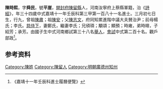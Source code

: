 {{明清人物信息框
| 姓名 = 陳時熙
| 原名 =
| 圖片名稱= 
| 圖片大小 =
| 圖片說明 = 
| 最高職務 =
| 國家 = 大明 
| 爵位 =
| 籍貫 = [[開封府|開封府]][[陳留縣|陳留縣]]
| 族裔 = 
| 旗籍 = 
| 字號 = 
| 諡號 =
| 出生日期 = 三月初七日
| 出生地點 =
| 逝世日期 = 
| 逝世地點 =
| 墓葬 =
| 配偶 = 鄭氏、李氏
| 親屬 = 曾祖[[陳肅|陳肅]]，祖[[陳安|陳安]]，父[[陳志文|陳志文]]，前母楊氏；李氏
| 出身 =
* 嘉靖十一年壬辰科進士
| 經歷 =
| 著作 =  
*
*
*
}}
'''陳時熙'''{{BD|1499年||1558年||}}，字'''舜民'''，號'''平崖'''，[[開封府|開封府]][[陳留縣|陳留縣]]人，河南汝寧府上蔡縣軍籍，治《[[詩經|詩經]]》，年三十四歲中式嘉靖十一年壬辰科第三甲第一百八十一名進士。三月初七日生，行九，曾祖[[陳肅|陳肅]]；祖[[陳安|陳安]]；父[[陳志文|陳志文]]，府同知累進階中議大夫賛治尹；前母楊氏；李氏。[[慈侍下|慈侍下]]，妻鄭氏，繼妻李氏；兄頎頊；顒頌；顯預；時雍，弟時皥，子紹芳；承芳。由國子生中式河南鄉試第三十八名[[舉人|舉人]]，[[會試|會試]]中式第二百十名。觀戶部政<ref>《嘉靖十一年壬辰科進士履曆便覽》</ref>。

== 参考资料 ==
{{reflist}}

{{start box}}
{{s-off}}
{{s-before|[[朱麟|朱麟]]}}
{{s-title|明朝廣德州知州|1538年－1539年}}
{{s-after|[[夏臣|夏臣]]}}
{{end box}}

{{嘉靖十一年壬辰科殿试金榜}}

{{Authority control}}

{{DEFAULTSORT:}}
[[Category:陳姓|Category:陳姓]]
[[Category:陳留人|Category:陳留人]]
[[Category:明朝廣德州知州|Category:明朝廣德州知州]]


{{明朝人物小作品}}